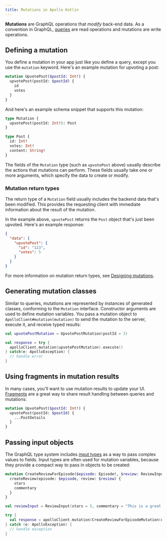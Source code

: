 ```yaml
---
title: Mutations in Apollo Kotlin
---
```


**Mutations** are GraphQL operations that _modify_ back-end data. As a convention in GraphQL, [queries](./queries/) are read operations and mutations are write operations.

## Defining a mutation

You define a mutation in your app just like you define a query, except you use the `mutation` keyword. Here's an example mutation for upvoting a post:

```graphql title="UpvotePost.graphql"
mutation UpvotePost($postId: Int!) {
  upvotePost(postId: $postId) {
    id
    votes
  }
}
```

And here's an example schema snippet that supports this mutation:

```graphql title="schema.graphql"
type Mutation {
  upvotePost(postId: Int!): Post
}

type Post {
  id: Int!
  votes: Int!
  content: String!
}
```

The fields of the `Mutation` type (such as `upvotePost` above) usually describe the actions that mutations can perform. These fields usually take one or more arguments, which specify the data to create or modify.

### Mutation return types

The return type of a `Mutation` field usually includes the backend data that's been modified. This provides the requesting client with immediate information about the result of the mutation.

In the example above, `upvotePost` returns the `Post` object that's just been upvoted. Here's an example response:

```json
{
  "data": {
    "upvotePost": {
      "id": "123",
      "votes": 5
    }
  }
}
```

For more information on mutation return types, see [Designing mutations](https://www.apollographql.com/docs/apollo-server/schema/schema/#designing-mutations).


## Generating mutation classes

Similar to queries, mutations are represented by instances of generated classes, conforming to the `Mutation` interface.
Constructor arguments are used to define mutation variables. You pass a mutation object
to `ApolloClient#mutation(mutation)` to send the mutation to the server, execute it, and receive typed results:


```kotlin
val upvotePostMutation = UpvotePostMutation(postId = 3)

val response = try {
  apolloClient.mutation(upvotePostMutation).execute()
} catch(e: ApolloException) {
  // handle error
}
```

## Using fragments in mutation results

In many cases, you'll want to use mutation results to update your UI. [Fragments](./fragments/#named-fragments) are a great way to share result handling between queries and mutations:

```graphql
mutation UpvotePost($postId: Int!) {
  upvotePost(postId: $postId) {
    ...PostDetails
  }
}
```

## Passing input objects

The GraphQL type system includes [input types](http://graphql.org/learn/schema/#input-types) as a way to pass complex values to fields. Input types are often used for mutation variables, because they provide a compact way to pass in objects to be created:

```graphql
mutation CreateReviewForEpisode($episode: Episode!, $review: ReviewInput!) {
  createReview(episode: $episode, review: $review) {
    stars
    commentary
  }
}
```

```kotlin
val reviewInput = ReviewInput(stars = 5, commentary = "This is a great movie!")

try {
  val response = apolloClient.mutation(CreateReviewForEpisodeMutation(episode = Episode.NEWHOPE, review = reviewInput)).execute()
} catch (e: ApolloException) {
  // handle exception
}
```
